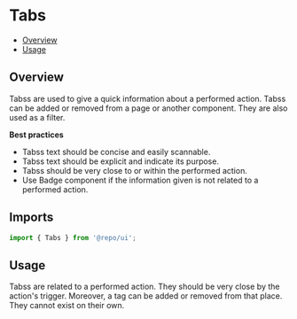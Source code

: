 

<Meta of={TabsStories} />

# Tabs

- [Overview](#overview)
- [Usage](#usage)

## Overview

Tabss are used to give a quick information about a performed action. Tabss can be added or removed from a page or another
component. They are also used as a filter.

**Best practices**

- Tabss text should be concise and easily scannable.
- Tabss text should be explicit and indicate its purpose.
- Tabss should be very close to or within the performed action.
- Use Badge component if the information given is not related to a performed action.

## Imports

```js
import { Tabs } from '@repo/ui';
```

## Usage

Tabss are related to a performed action. They should be very close by the action's trigger. Moreover, a tag can be added or removed from that place. They cannot exist on their own.
